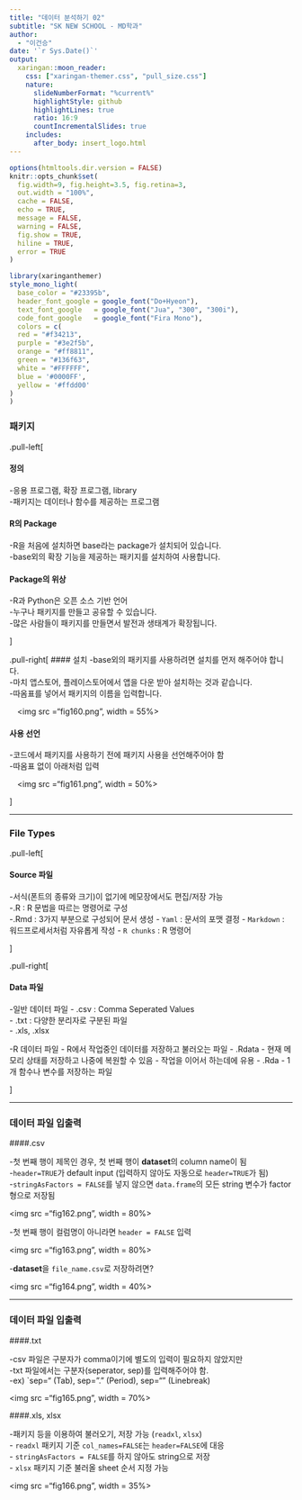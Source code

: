 ```yaml
---
title: "데이터 분석하기 02"
subtitle: "SK NEW SCHOOL - MD학과"  
author: 
  - "이건승"
date: '`r Sys.Date()`'
output:
  xaringan::moon_reader:
    css: ["xaringan-themer.css", "pull_size.css"]
    nature:
      slideNumberFormat: "%current%"
      highlightStyle: github
      highlightLines: true
      ratio: 16:9
      countIncrementalSlides: true
    includes:
      after_body: insert_logo.html
---
```


```r
options(htmltools.dir.version = FALSE)
knitr::opts_chunk$set(
  fig.width=9, fig.height=3.5, fig.retina=3,
  out.width = "100%",
  cache = FALSE,
  echo = TRUE,
  message = FALSE, 
  warning = FALSE,
  fig.show = TRUE,
  hiline = TRUE,
  error = TRUE
)
```

```r
library(xaringanthemer)
style_mono_light(
  base_color = "#23395b",
  header_font_google = google_font("Do+Hyeon"),
  text_font_google   = google_font("Jua", "300", "300i"),
  code_font_google   = google_font("Fira Mono"),
  colors = c(
  red = "#f34213",
  purple = "#3e2f5b",
  orange = "#ff8811",
  green = "#136f63",
  white = "#FFFFFF",
  blue = '#0000FF',
  yellow = '#ffdd00'
)
)
```

### 패키지

.pull-left[

#### 정의
 -응용 프로그램, 확장 프로그램, library  
 -패키지는 데이터나 함수를 제공하는 프로그램
 
#### R의 Package
 -R을 처음에 설치하면 base라는 package가 설치되어 있습니다.  
 -base외의 확장 기능을 제공하는 패키지를 설치하여 사용합니다.  
 
#### Package의 위상
 -R과 Python은 오픈 소스 기반 언어  
 -누구나 패키지를 만들고 공유할 수 있습니다.  
 -많은 사람들이 패키지를 만들면서 발전과 생태계가 확장됩니다.

]

.pull-right[
#### 설치
 -base외의 패키지를 사용하려면 설치를 먼저 해주어야 합니다.  
 -마치 앱스토어, 플레이스토어에서 앱을 다운 받아 설치하는 것과 같습니다.  
 -따옴표를 넣어서 패키지의 이름을 입력합니다.  
 
&emsp;<img src ="fig160.png", width = 55%>

#### 사용 선언
 -코드에서 패키지를 사용하기 전에 패키지 사용을 선언해주어야 함  
 -따옴표 없이 아래처럼 입력

&emsp;<img src ="fig161.png", width = 50%>

]

---

### File Types

.pull-left[

#### Source 파일
 -서식(폰트의 종류와 크기)이 없기에 메모장에서도 편집/저장 가능  
 -.R : R 문법을 따르는 명령어로 구성  
 -.Rmd : 3가지 부분으로 구성되어 문서 생성
  - `Yaml` : 문서의 포맷 결정
  - `Markdown` : 워드프로세서처럼 자유롭게 작성
  - `R chunks` : R 명령어
  
]

.pull-right[

#### Data 파일
 -일반 데이터 파일
  - .csv : Comma Seperated Values  
  - .txt : 다양한 분리자로 구분된 파일  
  - .xls, .xlsx  
  
-R 데이터 파일
 - R에서 작업중인 데이터를 저장하고 불러오는 파일
 - .Rdata
  - 현재 메모리 상태를 저장하고 나중에 복원할 수 있음
  - 작업을 이어서 하는데에 유용
 - .Rda
  - 1개 함수나 변수를 저장하는 파일 

]

---

### 데이터 파일 입출력

####.csv  

 -첫 번째 행이 제목인 경우, 첫 번째 행이 **dataset**의 column name이 됨  
 -`header=TRUE`가 default input (입력하지 않아도 자동으로 `header=TRUE`가 됨)  
 -`stringAsFactors = FALSE`를 넣지 않으면 `data.frame`의 모든 string 변수가 factor형으로 저장됨  
 
<img src ="fig162.png", width = 80%>

 -첫 번째 행이 컬럼명이 아니라면 `header = FALSE` 입력
 
<img src ="fig163.png", width = 80%>

 -**dataset**을 `file_name.csv`로 저장하려면?
 
<img src ="fig164.png", width = 40%>

---

### 데이터 파일 입출력

####.txt

 -csv 파일은 구분자가 comma이기에 별도의 입력이 필요하지 않았지만  
 -txt 파일에서는 구분자(seperator, sep)를 입력해주어야 함.  
 -ex) `sep="\t" (Tab), sep="." (Period), sep="\n" (Linebreak)

<img src ="fig165.png", width = 70%>


####.xls, xlsx

 -패키지 등을 이용하여 불러오기, 저장 가능 (`readxl`, `xlsx`)  
 - `readxl` 패키지 기준 `col_names=FALSE`는 `header=FALSE`에 대응  
 - `stringAsFactors = FALSE`를 하지 않아도 string으로 저장  
 - `xlsx` 패키지 기준 불러올 sheet 순서 지정 가능  

<img src ="fig166.png", width = 35%>

